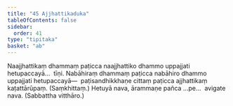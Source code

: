 ```yaml
---
title: "45 Ajjhattikaduka"
tableOfContents: false
sidebar:
  order: 41
type: "tipitaka"
basket: "ab"
---
```



<DynamicBreadcrumb />

<Division number="64">

<Paragraph number="196">
Naajjhattikaṃ dhammaṃ paṭicca naajjhattiko dhammo uppajjati hetupaccayā…  tīṇi.
</Paragraph>

<Paragraph number="197">
Nabāhiraṃ dhammaṃ paṭicca nabāhiro dhammo uppajjati hetupaccayā—  paṭisandhikkhaṇe cittaṃ paṭicca ajjhattikaṃ kaṭattārūpaṃ. (Saṃkhittaṃ.)
</Paragraph>

<Paragraph number="198">
Hetuyā nava, ārammaṇe pañca …pe…  avigate nava. (Sabbattha vitthāro.)
</Paragraph>
</Division>